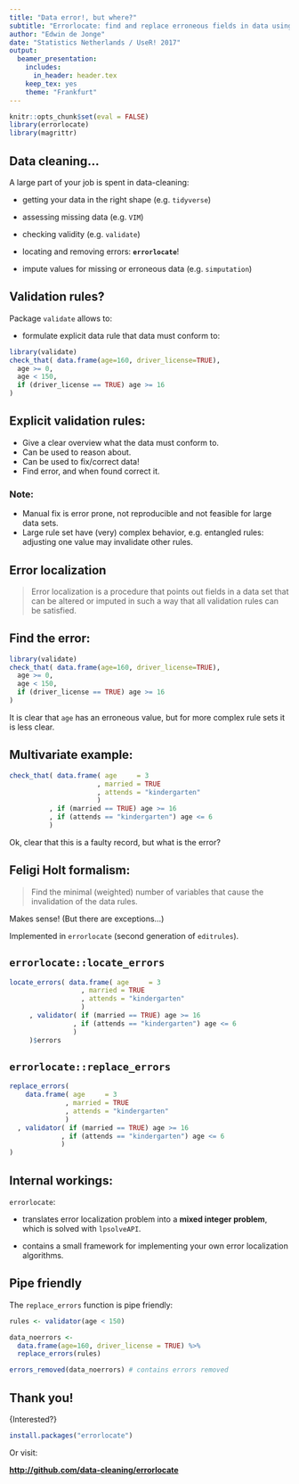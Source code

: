 ```yaml
---
title: "Data error!, but where?"
subtitle: "Errorlocate: find and replace erroneous fields in data using validation rules" 
author: "Edwin de Jonge"
date: "Statistics Netherlands / UseR! 2017"
output:
  beamer_presentation:
    includes:
      in_header: header.tex
    keep_tex: yes
    theme: "Frankfurt"
---
```


```r
knitr::opts_chunk$set(eval = FALSE)
library(errorlocate)
library(magrittr)
```

## {.plain .fragile}
\begin{centering}
  \includegraphics[width=0.8\paperwidth]{img/bad-data}
  \par
\end{centering}

## Data cleaning...

A large part of your job is spent in data-cleaning:

- getting your data in the right shape (e.g. `tidyverse`)

- assessing missing data (e.g. `VIM`)

- checking validity (e.g. `validate`)

- locating and removing errors: **`errorlocate`**!

- impute values for missing or erroneous data (e.g. `simputation`)

## {.plain}

\begin{center}
  \includegraphics[height=1\paperheight]{img/keep-calm-and-validate}
\end{center}

\usebackgroundtemplate{Hi}


## Validation rules?

Package `validate` allows to:

- formulate explicit data rule that data must conform to:

```r
library(validate)
check_that( data.frame(age=160, driver_license=TRUE), 
  age >= 0, 
  age < 150,
  if (driver_license == TRUE) age >= 16
)
```

## Explicit validation rules:

- Give a clear overview what the data must conform to.
- Can be used to reason about.
- Can be used to fix/correct data!
- Find error, and when found correct it.

### Note:

- Manual fix is error prone, not reproducible and not feasible for large data sets.
- Large rule set have (very) complex behavior, e.g. entangled rules: adjusting one value may 
invalidate other rules.

## Error localization

> Error localization is a procedure that points out fields in a data set 
that can be altered or imputed in such a way that all validation rules
can be satisfied.

## Find the error:

```r
library(validate)
check_that( data.frame(age=160, driver_license=TRUE), 
  age >= 0, 
  age < 150,
  if (driver_license == TRUE) age >= 16
)
```

It is clear that `age` has an erroneous value, but for more complex rule sets
it is less clear.

## Multivariate example:

```r
check_that( data.frame( age     = 3
                      , married = TRUE
                      , attends = "kindergarten"
                      )
          , if (married == TRUE) age >= 16
          , if (attends == "kindergarten") age <= 6
          )
```
Ok, clear that this is a faulty record, but what is the error? 

## Feligi Holt formalism:

> Find the minimal (weighted) number of variables that cause the invalidation of the data rules.

Makes sense! (But there are exceptions...)

Implemented in `errorlocate` (second generation of `editrules`).

## `errorlocate::locate_errors`

```r
locate_errors( data.frame( age     = 3
                  , married = TRUE
                  , attends = "kindergarten"
                  )
     , validator( if (married == TRUE) age >= 16
                , if (attends == "kindergarten") age <= 6
                )
     )$errors
```

## `errorlocate::replace_errors`

```r
replace_errors( 
    data.frame( age     = 3
              , married = TRUE
              , attends = "kindergarten"
              )
  , validator( if (married == TRUE) age >= 16
             , if (attends == "kindergarten") age <= 6
             )
)
```

## Internal workings:

`errorlocate`:

- translates error localization problem into a **mixed integer problem**, which
is solved with `lpsolveAPI`.

- contains a small framework for implementing your own error localization algorithms.


## Pipe friendly

The `replace_errors` function is pipe friendly:

```r
rules <- validator(age < 150)

data_noerrors <- 
  data.frame(age=160, driver_license = TRUE) %>% 
  replace_errors(rules)

errors_removed(data_noerrors) # contains errors removed
```

## Thank you!


\Large{Interested?}

```r
install.packages("errorlocate")
```

Or visit:

**[http://github.com/data-cleaning/errorlocate](http://github.com/datacleaning/errorlocate)**
